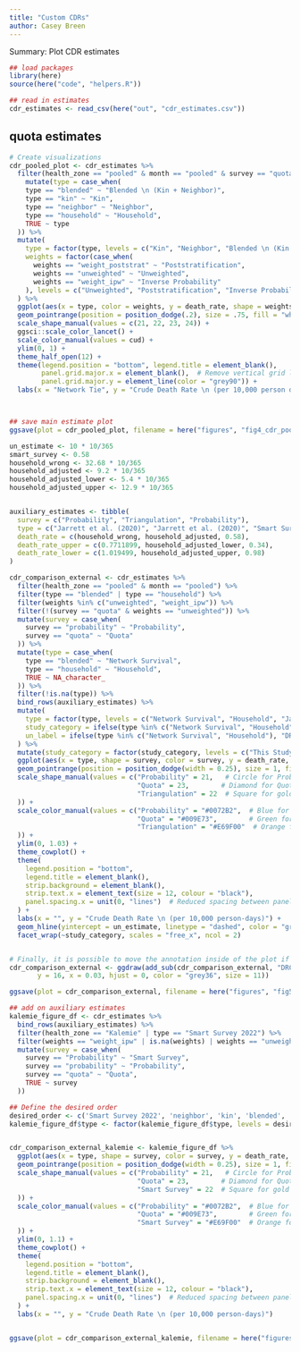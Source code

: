 ```yaml
---
title: "Custom CDRs"
author: Casey Breen
---
```


Summary: Plot CDR estimates 

```r
## load packages 
library(here)
source(here("code", "helpers.R"))

## read in estimates 
cdr_estimates <- read_csv(here("out", "cdr_estimates.csv"))
```


## quota estimates 

```r
# Create visualizations 
cdr_pooled_plot <- cdr_estimates %>% 
  filter(health_zone == "pooled" & month == "pooled" & survey == "quota") %>% 
    mutate(type = case_when(
    type == "blended" ~ "Blended \n (Kin + Neighbor)",
    type == "kin" ~ "Kin",
    type == "neighbor" ~ "Neighbor",
    type == "household" ~ "Household",
    TRUE ~ type
  )) %>% 
  mutate(
    type = factor(type, levels = c("Kin", "Neighbor", "Blended \n (Kin + Neighbor)", "Household")),
    weights = factor(case_when(
      weights == "weight_poststrat" ~ "Poststratification",
      weights == "unweighted" ~ "Unweighted",
      weights == "weight_ipw" ~ "Inverse Probability"
    ), levels = c("Unweighted", "Poststratification", "Inverse Probability"))
  ) %>%
  ggplot(aes(x = type, color = weights, y = death_rate, shape = weights, ymin = death_rate_lower, ymax = death_rate_upper)) + 
  geom_pointrange(position = position_dodge(.2), size = .75, fill = "white") +
  scale_shape_manual(values = c(21, 22, 23, 24)) +
  ggsci::scale_color_lancet() + 
  scale_color_manual(values = cud) + 
  ylim(0, 1) + 
  theme_half_open(12) + 
  theme(legend.position = "bottom", legend.title = element_blank(),
        panel.grid.major.x = element_blank(),  # Remove vertical grid lines
        panel.grid.major.y = element_line(color = "grey90")) +
  labs(x = "Network Tie", y = "Crude Death Rate \n (per 10,000 person days)")



## save main estimate plot 
ggsave(plot = cdr_pooled_plot, filename = here("figures", "fig4_cdr_pooled_plot.png"), width = 6, height = 4)
```



```r
un_estimate <- 10 * 10/365 
smart_survey <- 0.58
household_wrong <- 32.68 * 10/365
household_adjusted <- 9.2 * 10/365
household_adjusted_lower <- 5.4 * 10/365
household_adjusted_upper <- 12.9 * 10/365


auxiliary_estimates <- tibble(
  survey = c("Probability", "Triangulation", "Probability"),
  type = c("Jarrett et al. (2020)", "Jarrett et al. (2020)", "Smart Survey 2022"), 
  death_rate = c(household_wrong, household_adjusted, 0.58),
  death_rate_upper = c(0.7711899, household_adjusted_lower, 0.34), 
  death_rate_lower = c(1.019499, household_adjusted_upper, 0.98)
)

cdr_comparison_external <- cdr_estimates %>%
  filter(health_zone == "pooled" & month == "pooled") %>% 
  filter(type == "blended" | type == "household") %>% 
  filter(weights %in% c("unweighted", "weight_ipw")) %>% 
  filter(!(survey == "quota" & weights == "unweighted")) %>% 
  mutate(survey = case_when(
    survey == "probability" ~ "Probability",
    survey == "quota" ~ "Quota"
  )) %>%
  mutate(type = case_when(
    type == "blended" ~ "Network Survival",
    type == "household" ~ "Household",
    TRUE ~ NA_character_
  )) %>%
  filter(!is.na(type)) %>%
  bind_rows(auxiliary_estimates) %>%
  mutate(
    type = factor(type, levels = c("Network Survival", "Household", "Jarrett et al. (2020)", "Smart Survey 2022")),
    study_category = ifelse(type %in% c("Network Survival", "Household"), "This Study", "Other Studies"),
    un_label = ifelse(type %in% c("Network Survival", "Household"), "DRC National-Level Estimate (UN)", NA)
  ) %>%
  mutate(study_category = factor(study_category, levels = c("This Study", "Other Studies"))) %>%
  ggplot(aes(x = type, shape = survey, color = survey, y = death_rate, ymin = death_rate_lower, ymax = death_rate_upper)) +
  geom_pointrange(position = position_dodge(width = 0.25), size = 1, fill = "white") +
  scale_shape_manual(values = c("Probability" = 21,   # Circle for Probability
                                "Quota" = 23,        # Diamond for Quota
                                "Triangulation" = 22  # Square for gold standard 
  )) +
  scale_color_manual(values = c("Probability" = "#0072B2",  # Blue for Probability
                                "Quota" = "#009E73",        # Green for Quota
                                "Triangulation" = "#E69F00"  # Orange for gold standard
  )) +
  ylim(0, 1.03) +
  theme_cowplot() +
  theme(
    legend.position = "bottom",
    legend.title = element_blank(),
    strip.background = element_blank(),
    strip.text.x = element_text(size = 12, colour = "black"),
    panel.spacing.x = unit(0, "lines")  # Reduced spacing between panels
  ) +
  labs(x = "", y = "Crude Death Rate \n (per 10,000 person-days)") +
  geom_hline(yintercept = un_estimate, linetype = "dashed", color = "grey") +  # DRC national-level estimate line for both panels
  facet_wrap(~study_category, scales = "free_x", ncol = 2) 


# Finally, it is possible to move the annotation inside of the plot if desired.
cdr_comparison_external <- ggdraw(add_sub(cdr_comparison_external, "DRC National-Level Estimate (UN)", vpadding=grid::unit(0, "lines"),
       y = 16, x = 0.03, hjust = 0, color = "grey36", size = 11))

ggsave(plot = cdr_comparison_external, filename = here("figures", "fig5_cdr_comparison_external.png"), width = 8, height = 5)
```



```r
## add on auxiliary estimates 
kalemie_figure_df <- cdr_estimates %>% 
  bind_rows(auxiliary_estimates) %>% 
  filter(health_zone == "Kalemie" | type == "Smart Survey 2022") %>% 
  filter(weights == "weight_ipw" | is.na(weights) | weights == "unweighted" & survey == "probability") %>% 
  mutate(survey = case_when(
    survey == "Probability" ~ "Smart Survey",
    survey == "probability" ~ "Probability",
    survey == "quota" ~ "Quota",
    TRUE ~ survey
  ))

## Define the desired order
desired_order <- c('Smart Survey 2022', 'neighbor', 'kin', 'blended', 'household')
kalemie_figure_df$type <- factor(kalemie_figure_df$type, levels = desired_order)


cdr_comparison_external_kalemie <- kalemie_figure_df %>% 
  ggplot(aes(x = type, shape = survey, color = survey, y = death_rate, ymin = death_rate_lower, ymax = death_rate_upper)) +
  geom_pointrange(position = position_dodge(width = 0.25), size = 1, fill = "white") +
  scale_shape_manual(values = c("Probability" = 21,   # Circle for Probability
                                "Quota" = 23,        # Diamond for Quota
                                "Smart Survey" = 22  # Square for gold standard 
  )) +
  scale_color_manual(values = c("Probability" = "#0072B2",  # Blue for Probability
                                "Quota" = "#009E73",        # Green for Quota
                                "Smart Survey" = "#E69F00"  # Orange for gold standard
  )) +
  ylim(0, 1.1) +
  theme_cowplot() +
  theme(
    legend.position = "bottom",
    legend.title = element_blank(),
    strip.background = element_blank(),
    strip.text.x = element_text(size = 12, colour = "black"),
    panel.spacing.x = unit(0, "lines")  # Reduced spacing between panels
  ) +
  labs(x = "", y = "Crude Death Rate \n (per 10,000 person-days)") 


ggsave(plot = cdr_comparison_external_kalemie, filename = here("figures", "kalemie_smart_survey_comparison.png"), width = 8, height = 5)
```


